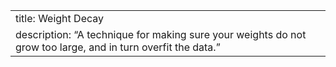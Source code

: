 ---
title: Weight Decay
description: "A technique for making sure your weights do not grow too large, and in turn overfit the data."
---